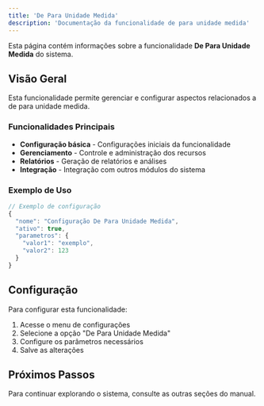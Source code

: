```yaml
---
title: 'De Para Unidade Medida'
description: 'Documentação da funcionalidade de para unidade medida'
---
```


Esta página contém informações sobre a funcionalidade **De Para Unidade Medida** do sistema.

## Visão Geral

Esta funcionalidade permite gerenciar e configurar aspectos relacionados a de para unidade medida.

### Funcionalidades Principais

- **Configuração básica** - Configurações iniciais da funcionalidade
- **Gerenciamento** - Controle e administração dos recursos
- **Relatórios** - Geração de relatórios e análises
- **Integração** - Integração com outros módulos do sistema

### Exemplo de Uso

```javascript
// Exemplo de configuração
{
  "nome": "Configuração De Para Unidade Medida",
  "ativo": true,
  "parametros": {
    "valor1": "exemplo",
    "valor2": 123
  }
}
```

## Configuração

Para configurar esta funcionalidade:

1. Acesse o menu de configurações
2. Selecione a opção "De Para Unidade Medida"
3. Configure os parâmetros necessários
4. Salve as alterações

## Próximos Passos

Para continuar explorando o sistema, consulte as outras seções do manual.
